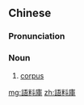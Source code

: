 ==Chinese==
{{zh-forms|s=语料库|type=21}}

===Pronunciation===
{{zh-pron
|m=yǔliàokù
|c=jyu5 liu6-2 fu3
|cat=n
}}

===Noun===
{{zh-noun}}

# {{lb|zh|linguistics|computing}} [[corpus]]

[[mg:語料庫]]
[[zh:語料庫]]